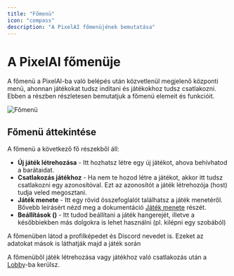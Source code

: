 ```yaml
---
title: "Főmenü"
icon: "compass"
description: "A PixelAI főmenüjének bemutatása"
---
```


# A PixelAI főmenüje

A főmenü a PixelAI-ba való belépés után közvetlenül megjelenő központi menü, ahonnan játékokat tudsz indítani és játékokhoz tudsz csatlakozni. Ebben a részben részletesen bemutatjuk a főmenü elemeit és funkcióit.

![Főmenü](/images/fomenu.png)

## Főmenü áttekintése

A főmenü a következő fő részekből áll:

- **Új játék létrehozása** - Itt hozhatsz létre egy új játékot, ahova behívhatod a barátaidat.
- **Csatlakozás játékhoz** - Ha nem te hozod létre a játékot, akkor itt tudsz csatlakozni egy azonosítóval. Ezt az azonosítót a játék létrehozója (host) tudja veled megosztani.
- **Játék menete** - Itt egy rövid összefoglalót találhatsz a játék menetéről. Bővebb leírásért nézd meg a dokumentáció [Játék menete](/PixelAI/jatek-menete/jatek-menete) részét.
- **Beállítások (**<Icon icon="gear-complex" color="#ffffff" />**)** - Itt tudod beállítani a játék hangerejét, illetve a későbbiekben más dolgokra is lehet használni (pl. kilépni egy szobából)

<Tip>
  A főmenüben látod a profilképedet és Discord nevedet is. Ezeket az adatokat mások is láthatják majd a játék során
</Tip>

A főmenüből játék létrehozása vagy játékhoz való csatlakozás után a [Lobby](/PixelAI/jatek-menete/lobby)-ba kerülsz.